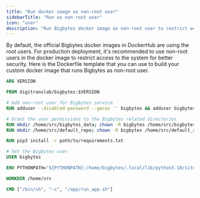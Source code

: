 ```yaml
---
title: "Run docker image as non-root user"
sidebarTitle: "Run as non-root user"
icon: "user"
description: "Run Bigbytes docker image as non-root user to restrict access to the system"
---
```


By default, the official Bigbytes docker images in DockerHub are using the root users. For production deployment,
it's recommended to use non-root users in the docker image to restrict access to the system for better security.
Here is the Dockerfile template that you can use to build your custom docker image that runs Bigbytes as non-root user.

```dockerfile
ARG VERSION

FROM digitranslab/bigbytes:$VERSION

# Add non-root user for Bigbytes service
RUN adduser --disabled-password --gecos '' bigbytes && adduser bigbytes bigbytes

# Grant the user permissions to the Bigbytes related directories
RUN mkdir /home/src/bigbytes_data; chown -R bigbytes /home/src/bigbytes_data
RUN mkdir /home/src/default_repo; chown -R bigbytes /home/src/default_repo

RUN pip3 install -r path/to/requirements.txt

# Set the Bigbytes user
USER bigbytes

ENV PYTHONPATH="${PYTHONPATH}:/home/bigbytes/.local/lib/python3.10/site-packages"

WORKDIR /home/src

CMD ["/bin/sh", "-c", "/app/run_app.sh"]
```
